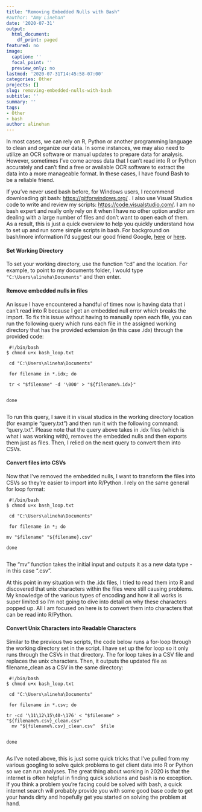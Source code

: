 ```yaml
---
title: "Removing Embedded Nulls with Bash"
#author: "Amy Linehan"
date: '2020-07-31'
output:
  html_document:
    df_print: paged
featured: no
image:
  caption: ''
  focal_point: ''
  preview_only: no
lastmod: '2020-07-31T14:45:58-07:00'
categories: Other
projects: []
slug: removing-embedded-nulls-with-bash
subtitle: ''
summary: ''
tags:
- Other
- bash
author: alinehan
---
```


In most cases, we can rely on R, Python or another programming language to clean and organize our data. In some instances, we may also need to utilize an OCR software or manual updates to prepare data for analysis. However, sometimes I've come across data that I can't read into R or Python accurately and can't find a free or available OCR software to extract the data into a more manageable format. In these cases, I have found Bash to be a reliable friend. 

If you've never used bash before, for Windows users, I recommend downloading git bash: <https://gitforwindows.org/> . I also use Visual Studios code to write and review my scripts: <https://code.visualstudio.com/>. I am no bash expert and really only rely on it when I have no other option and/or am dealing with a large number of files and don't want to open each of them. As a result, this is just a quick overview to help you quickly understand how to set up and run some simple scripts in bash. For background on bash/more information I'd suggest our good friend Google, [here](<https://www.atlassian.com/git/tutorials/git-bash#:~:text=Git%20Bash%20is%20an%20application,operating%20system%20through%20written%20commands.>)  or [here](<https://en.wikipedia.org/wiki/Bash_(Unix_shell)>). 


#### Set Working Directory 

To set your working directory, use the function "cd" and the location. For example, to point to my documents folder, I would type ```"C:\Users\alineha\Documents"``` and then enter. 


#### Remove embedded nulls in files 

An issue I have encountered a handful of times now is having data that i can't read into R because I get an embedded null error which breaks the import. To fix this issue without having to manually open each file, you can run the following query which runs each file in the assigned working directory that has the provided extension (in this case .idx) through the provided code: 


```
 #!/bin/bash 
$ chmod u+x bash_loop.txt

 cd "C:\Users\alineha\Documents"

 for filename in *.idx; do 

 tr < "$filename" -d '\000' > "${filename%.idx}" 


done 
  
```

To run this query, I save it in visual studios in the working directory location (for example "query.txt") and then run it with the following command: "query.txt". Please note that the query above takes in .idx files (which is what i was working with), removes the embedded nulls and then exports them just as files. Then, I relied on the next query to convert them into CSVs.

#### Convert files into CSVs 

Now that I've removed the embedded nulls, I want to transform the files into CSVs so they're easier to import into R/Python. I rely on the same general for loop format: 

```
 #!/bin/bash 
$ chmod u+x bash_loop.txt

 cd "C:\Users\alineha\Documents"

 for filename in *; do 

mv "$filename" "${filename}.csv" 

done 
  

```

The "mv" function takes the initial input and outputs it as a new data type - in this case ".csv". 

At this point in my situation with the .idx files, I tried to read them into R and discovered that unix characters within the files were still causing problems. My knowledge of the various types of encoding and how it all works is super limited so I'm not going to dive into detail on why these characters popped up. All I am focused on here is to convert them into characters that can be read into R/Python. 

#### Convert Unix Characters into Readable Characters 

Similar to the previous two scripts, the code below runs a for-loop through the working directory set in the script. I have set up the for loop so it only runs through the CSVs in that directory. The for loop takes in a CSV file and replaces the unix characters. Then, it outputs the updated file as filename_clean as a CSV in the same directory: 


```
 #!/bin/bash 
$ chmod u+x bash_loop.txt

 cd "C:\Users\alineha\Documents"

 for filename in *.csv; do 

tr -cd '\11\12\15\40-\176' < "$filename" > "${filename%.csv}_clean.csv" 
  mv "${filename%.csv}_clean.csv"  $file


done 
  
```

As I've noted above, this is just some quick tricks that I've pulled from my various googling to solve quick problems to get client data into R or Python so we can run analyses. The great thing about working in 2020 is that the internet is often helpful in finding quick solutions and bash is no exception. If you think a problem you're facing could be solved with bash, a quick internet search will probably provide you with some good base code to get your hands dirty and hopefully get you started on solving the problem at hand. 








